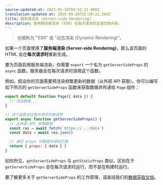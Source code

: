```yaml
---
source-updated-at: 2025-05-16T04:52:11.000Z
translation-updated-at: 2025-05-20T22:20:22.264Z
title: 服务端渲染 (Server-side Rendering)
description: 使用服务端渲染 (SSR) 在每次请求时生成页面内容。
---
```


> 也被称为 "SSR" 或 "动态渲染 (Dynamic Rendering)"。

如果一个页面使用了**服务端渲染 (Server-side Rendering)**，那么该页面的 HTML 会在**每次请求时**重新生成。

要为页面启用服务端渲染，你需要 `export` 一个名为 `getServerSideProps` 的 `async` 函数。服务器会在每次请求时调用这个函数。

例如，假设你的页面需要预渲染频繁更新的数据（从外部 API 获取）。你可以编写如下所示的 `getServerSideProps` 函数来获取数据并传递给 `Page` 组件：

```jsx
export default function Page({ data }) {
  // 渲染数据...
}

// 这个函数会在每次请求时被调用
export async function getServerSideProps() {
  // 从外部 API 获取数据
  const res = await fetch(`https://.../data`)
  const data = await res.json()

  // 通过 props 将数据传递给页面
  return { props: { data } }
}
```

如你所见，`getServerSideProps` 与 `getStaticProps` 类似，区别在于 `getServerSideProps` 会在每次请求时运行，而不是在构建时运行。

要了解更多关于 `getServerSideProps` 的工作原理，请查阅我们的[数据获取文档](/docs/pages/building-your-application/data-fetching/get-server-side-props)。